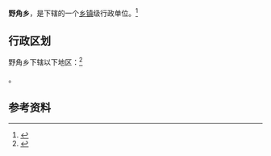 {{中国乡级行政区|52/05/02/202/000}}

'''野角乡'''，是{{PRC admin/fullname|52/05/02/202/000|3}}下辖的一个[[乡镇|乡镇]]级行政单位。<ref>{{PRC admin/ref sgc|{{PRC admin/parent|52/05/02/202/000}}}}</ref>

== 行政区划 ==

野角乡下辖以下地区：<ref>{{PRC admin/ref sgc|52/05/02/202/000}}</ref>

{{PRC admin/children|52/05/02/202/000}}。

== 参考资料 ==

{{reflist}}

{{行政区划小作品}}
{{PRC admin/navcat|52/05/02/202/000}}